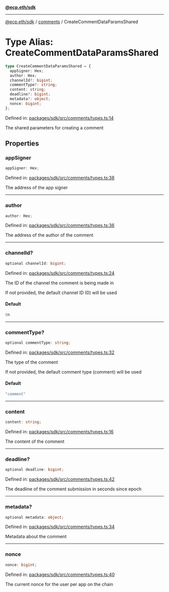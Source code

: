 [**@ecp.eth/sdk**](../../index.mdx)

***

[@ecp.eth/sdk](/sdk-reference/index.mdx) / [comments](/sdk-reference/comments/index.mdx) / CreateCommentDataParamsShared

# Type Alias: CreateCommentDataParamsShared

```ts
type CreateCommentDataParamsShared = {
  appSigner: Hex;
  author: Hex;
  channelId?: bigint;
  commentType?: string;
  content: string;
  deadline?: bigint;
  metadata?: object;
  nonce: bigint;
};
```

Defined in: [packages/sdk/src/comments/types.ts:14](https://github.com/ecp-eth/comments-monorepo/blob/main/packages/sdk/src/comments/types.ts#L14)

The shared parameters for creating a comment

## Properties

### appSigner

```ts
appSigner: Hex;
```

Defined in: [packages/sdk/src/comments/types.ts:38](https://github.com/ecp-eth/comments-monorepo/blob/main/packages/sdk/src/comments/types.ts#L38)

The address of the app signer

***

### author

```ts
author: Hex;
```

Defined in: [packages/sdk/src/comments/types.ts:36](https://github.com/ecp-eth/comments-monorepo/blob/main/packages/sdk/src/comments/types.ts#L36)

The address of the author of the comment

***

### channelId?

```ts
optional channelId: bigint;
```

Defined in: [packages/sdk/src/comments/types.ts:24](https://github.com/ecp-eth/comments-monorepo/blob/main/packages/sdk/src/comments/types.ts#L24)

The ID of the channel the comment is being made in

If not provided, the default channel ID (0) will be used

#### Default

```ts
0n
```

***

### commentType?

```ts
optional commentType: string;
```

Defined in: [packages/sdk/src/comments/types.ts:32](https://github.com/ecp-eth/comments-monorepo/blob/main/packages/sdk/src/comments/types.ts#L32)

The type of the comment

If not provided, the default comment type (comment) will be used

#### Default

```ts
"comment"
```

***

### content

```ts
content: string;
```

Defined in: [packages/sdk/src/comments/types.ts:16](https://github.com/ecp-eth/comments-monorepo/blob/main/packages/sdk/src/comments/types.ts#L16)

The content of the comment

***

### deadline?

```ts
optional deadline: bigint;
```

Defined in: [packages/sdk/src/comments/types.ts:42](https://github.com/ecp-eth/comments-monorepo/blob/main/packages/sdk/src/comments/types.ts#L42)

The deadline of the comment submission in seconds since epoch

***

### metadata?

```ts
optional metadata: object;
```

Defined in: [packages/sdk/src/comments/types.ts:34](https://github.com/ecp-eth/comments-monorepo/blob/main/packages/sdk/src/comments/types.ts#L34)

Metadata about the comment

***

### nonce

```ts
nonce: bigint;
```

Defined in: [packages/sdk/src/comments/types.ts:40](https://github.com/ecp-eth/comments-monorepo/blob/main/packages/sdk/src/comments/types.ts#L40)

The current nonce for the user per app on the chain
